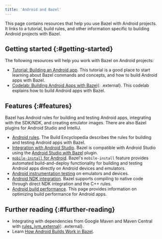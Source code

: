 ```yaml
---
title: 'Android and Bazel'
---
```


This page contains resources that help you use Bazel with Android projects. It
links to a tutorial, build rules, and other information specific to building
Android projects with Bazel.

## Getting started {:#getting-started}

The following resources will help you work with Bazel on Android projects:

*  [Tutorial: Building an Android app](/start/android-app ). This
   tutorial is a good place to start learning about Bazel commands and concepts,
   and how to build Android apps with Bazel.
*  [Codelab: Building Android Apps with Bazel](https://developer.android.com/codelabs/bazel-android-intro#0){: .external}.
   This codelab explains how to build Android apps with Bazel.

## Features {:#features}

Bazel has Android rules for building and testing Android apps, integrating with
the SDK/NDK, and creating emulator images. There are also Bazel plugins for
Android Studio and IntelliJ.

*  [Android rules](/reference/be/android). The Build Encyclopedia describes the rules
   for building and testing Android apps with Bazel.
*  [Integration with Android Studio](/install/ide). Bazel is compatible with
   Android Studio using the [Android Studio with Bazel](https://ij.bazel.build/)
   plugin.
*  [`mobile-install` for Android](/docs/mobile-install). Bazel's `mobile-install`
   feature provides automated build-and-deploy functionality for building and
   testing Android apps directly on Android devices and emulators.
*  [Android instrumentation testing](/docs/android-instrumentation-test) on
   emulators and devices.
*  [Android NDK integration](/docs/android-ndk). Bazel supports compiling to
   native code through direct NDK integration and the C++ rules.
*  [Android build performance](/docs/android-build-performance). This page
   provides information on optimizing build performance for Android apps.

## Further reading {:#further-reading}

*  Integrating with dependencies from Google Maven and Maven Central with [rules_jvm_external](https://github.com/bazelbuild/rules_jvm_external){: .external}.
*  Learn [How Android Builds Work in Bazel](https://blog.bazel.build/2018/02/14/how-android-builds-work-in-bazel.html).
